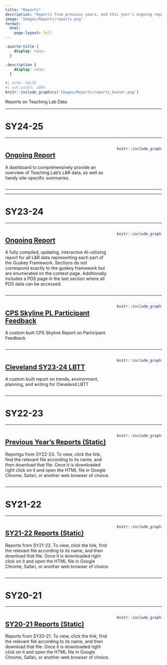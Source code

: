 ```yaml
---
title: "Reports"
description: "Reports from previous years, and this year's ongoing report which provides continuous updated data by site."
image: "Images/Reports/reports.png"
format:
  html:
    page-layout: full
---
```


```css
.quarto-title {
    display: none;
  }

.description {
    display: none;
  }
```

```r
#| echo: FALSE
#| out.width: 100%
knitr::include_graphics('Images/Reports/reports_banner.png')
```

Reports on Teaching Lab Data

------------------------------------------------------------------------

# SY24-25

------------------------------------------------------------------------

::::: columns
::: {.column width="70%"}
## [Ongoing Report](https://tl-data.teachinglab.org/ongoing_report/)

A dashboard to comprehensively provide an overview of Teaching Lab's L&R data, as well as handy site-specific summaries.
:::

::: {.column width="30%"}
```r
knitr::include_graphics("Images/Reports/ongoing_report_25.png")
```
:::
:::::

------------------------------------------------------------------------

------------------------------------------------------------------------

# SY23-24

------------------------------------------------------------------------

::::: columns
::: {.column width="70%"}
## [Ongoing Report](https://teachinglabhq.shinyapps.io/OngoingReport_23_24/)

A fully compiled, updating, interactive AI-utilizing report for all L&R data representing each part of the Guskey Framework. Sections do not correspond exactly to the guskey framework but are enumerated on the context page. Additionally includes a PDS page in the last section where all PDS data can be accessed.
:::

::: {.column width="30%"}
```r
knitr::include_graphics("Images/Reports/ongoing_report.png")
```
:::
:::::

------------------------------------------------------------------------

::::: columns
::: {.column width="70%"}
## [CPS Skyline PL Participant Feedback](https://lookerstudio.google.com/reporting/d893b206-4d7f-4c87-966a-e7f9f733f529/page/UJUkD?s=rFEFXNvc2RE)

A custom built CPS Skyline Report on Participant Feedback
:::

::: {.column width="30%"}
```r
knitr::include_graphics("Images/Reports/skyline.png")
```
:::
:::::

------------------------------------------------------------------------

::::: columns
::: {.column width="70%"}
## [Cleveland SY23-24 LBTT](https://lookerstudio.google.com/reporting/e105f773-a9de-4557-854c-25507d6b532b/page/juHnD?s=toOvTMv_m4U)

A custom built report on trends, environment, planning, and writing for Cleveland LBTT
:::

::: {.column width="30%"}
```r
knitr::include_graphics("Images/Reports/cleveland_lbtt.png")
```
:::
:::::

------------------------------------------------------------------------

# SY22-23

------------------------------------------------------------------------

::::: columns
::: {.column width="70%"}
## [Previous Year's Reports (Static)](https://drive.google.com/drive/folders/1xi_8BgYrYfdVgSSMDF_exQo9AFCs92s5)

Reportgs from SY22-23. To view, click the link, find the relevant file according to its name, and then download that file. Once it is downloaded right click on it and open the HTML file in Google Chrome, Safari, or another web browser of choice.
:::

::: {.column width="30%"}
```r
knitr::include_graphics("Images/Reports/google_drive.png")
```
:::
:::::

------------------------------------------------------------------------

# SY21-22

------------------------------------------------------------------------

::::: columns
::: {.column width="70%"}
## [SY21-22 Reports (Static)](https://drive.google.com/drive/folders/1QB6co7iB38ECPWfSzg82roANgQBcy50C)

Reports from SY21-22. To view, click the link, find the relevant file according to its name, and then download that file. Once it is downloaded right click on it and open the HTML file in Google Chrome, Safari, or another web browser of choice.
:::

::: {.column width="30%"}
```r
knitr::include_graphics("Images/Reports/google_drive.png")
```
:::
:::::

------------------------------------------------------------------------

# SY20-21

------------------------------------------------------------------------

::::: columns
::: {.column width="70%"}
## [SY20-21 Reports (Static)](https://drive.google.com/drive/folders/1hqjczciGHCfl5tdu_z8hyIXI0D5gKUip)

Reports from SY20-21. To view, click the link, find the relevant file according to its name, and then download that file. Once it is downloaded right click on it and open the HTML file in Google Chrome, Safari, or another web browser of choice.
:::

::: {.column width="30%"}
```r
knitr::include_graphics("Images/Reports/google_drive.png")
```
:::
:::::
